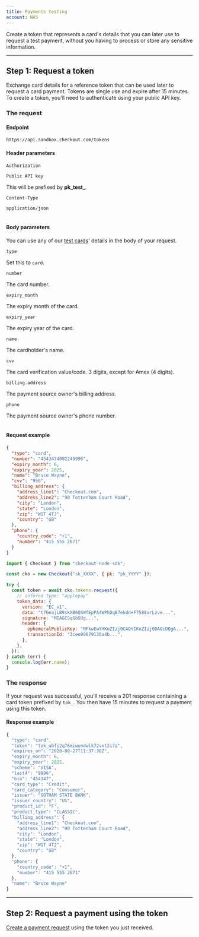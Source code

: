 ```yaml
---
title: Payments testing
account: NAS
---
```


Create a token that represents a card's details that you can later use to request a test payment, without you having to process or store any sensitive information.

---

## Step 1: Request a token

Exchange card details for a reference token that can be used later to request a card payment. Tokens are single use and expire after 15 minutes. To create a token, you'll need to authenticate using your public API key.

### The request

#### Endpoint

<tabs>
<tab title="Sandbox">
<LineCodeWrapper type="post">

`https://api.sandbox.checkout.com/tokens`

</LineCodeWrapper>
</tab>
</tabs>

#### Header parameters

<Table>
<TableHead headers={['Header', 'Value']} />
<TableBody>
<TableRow>
<TableCell>

`Authorization`

<StatusTag type="required" />
</TableCell>
<TableCell>

`Public API key`

<InfoBox>

This will be prefixed by **pk_test_**.

</InfoBox>
</TableCell>
</TableRow>
<TableRow>
<TableCell>

`Content-Type`

<StatusTag type="required" />
</TableCell>
<TableCell>

`application/json`

</TableCell>
</TableRow>
</TableBody>
</Table>

#### Body parameters

<TipBox variant="success">

You can use any of our [test cards](/testing/test-cards)' details in the body of your request.

</TipBox>

<Table>
<TableHead headers={['Field name', 'Description']} />
<TableBody>
<TableRow>
<TableCell>

`type`

<StatusTag type="required" />
<TypeTag type="string" />
</TableCell>
<TableCell>

Set this to `card`.

</TableCell>
</TableRow>
<TableRow>
<TableCell>

`number`

<StatusTag type="required" />
<TypeTag type="string" />
</TableCell>
<TableCell>

The card number.

</TableCell>
</TableRow>
<TableRow>
<TableCell>

`expiry_month`

<StatusTag type="required" />
<TypeTag type="integer" />
</TableCell>
<TableCell>

The expiry month of the card.

</TableCell>
</TableRow>
<TableRow>
<TableCell>

`expiry_year`

<StatusTag type="required" />
<TypeTag type="integer" />
</TableCell>
<TableCell>

The expiry year of the card.

</TableCell>
</TableRow>
<TableRow>
<TableCell>

`name`

<StatusTag type="optional" />
<TypeTag type="string" />
</TableCell>
<TableCell>

The cardholder's name.

</TableCell>
</TableRow>
<TableRow>
<TableCell>

`cvv`

<StatusTag type="optional" />
<TypeTag type="string" />
</TableCell>
<TableCell>

The card verification value/code. 3 digits, except for Amex (4 digits).

</TableCell>
</TableRow>
<TableRow>
<TableCell>

`billing.address`

<StatusTag type="optional" />
<TypeTag type="object" />
</TableCell>
<TableCell>

The payment source owner's billing address.

</TableCell>
</TableRow>
<TableRow>
<TableCell>

`phone`

<StatusTag type="optional" />
<TypeTag type="object" />
</TableCell>
<TableCell>

The payment source owner's phone number.

</TableCell>
</TableRow>
</TableBody>
</Table>

#### Request example

<tabs>
<tab title="Payload" active>

```json
{
  "type": "card",
  "number": "4543474002249996",
  "expiry_month": 6,
  "expiry_year": 2025,
  "name": "Bruce Wayne",
  "cvv": "956",
  "billing_address": {
    "address_line1": "Checkout.com",
    "address_line2": "90 Tottenham Court Road",
    "city": "London",
    "state": "London",
    "zip": "W1T 4TJ",
    "country": "GB"
  },
  "phone": {
    "country_code": "+1",
    "number": "415 555 2671"
  }
}
```

</tab>
<tab title="Node.js (Beta)">

```javascript
import { Checkout } from "checkout-node-sdk";

const cko = new Checkout("sk_XXXX", { pk: "pk_YYYY" });

try {
  const token = await cko.tokens.request({
    // infered type: "applepay"
    token_data: {
      version: "EC_v1",
      data: "t7GeajLB9skXB6QSWfEpPA4WPhDqB7ekdd+F7588arLzve...",
      signature: "MIAGCSqGbGUg...",
      header: {
        ephemeralPublicKey: "MFkwEwYHKoZIzj0CAQYIKoZIzj0DAQcDQgA...",
        transactionId: "3cee89679130a4b...",
      },
    },
  });
} catch (err) {
  console.log(err.name);
}
```

</tab>
</tabs>

### The response

If your request was successful, you'll receive a 201 response containing a card token prefixed by `tok_`. You then have 15 minutes to request a payment using this token.

#### Response example

```javascript
{
  "type": "card",
  "token": "tok_ubfj2q76miwundwlk72vxt2i7q",
  "expires_on": "2020-08-27T11:37:30Z",
  "expiry_month": 6,
  "expiry_year": 2025,
  "scheme": "VISA",
  "last4": "9996",
  "bin": "454347",
  "card_type": "Credit",
  "card_category": "Consumer",
  "issuer": "GOTHAM STATE BANK",
  "issuer_country": "US",
  "product_id": "F",
  "product_type": "CLASSIC",
  "billing_address": {
    "address_line1": "Checkout.com",
    "address_line2": "90 Tottenham Court Road",
    "city": "London",
    "state": "London",
    "zip": "W1T 4TJ",
    "country": "GB"
  },
  "phone": {
    "country_code": "+1",
    "number": "415 555 2671"
  },
  "name": "Bruce Wayne"
}
```

---

## Step 2: Request a payment using the token

[Create a payment request](/payments/accept-payments/request-a-payment#Using_a_token) using the token you just received.
